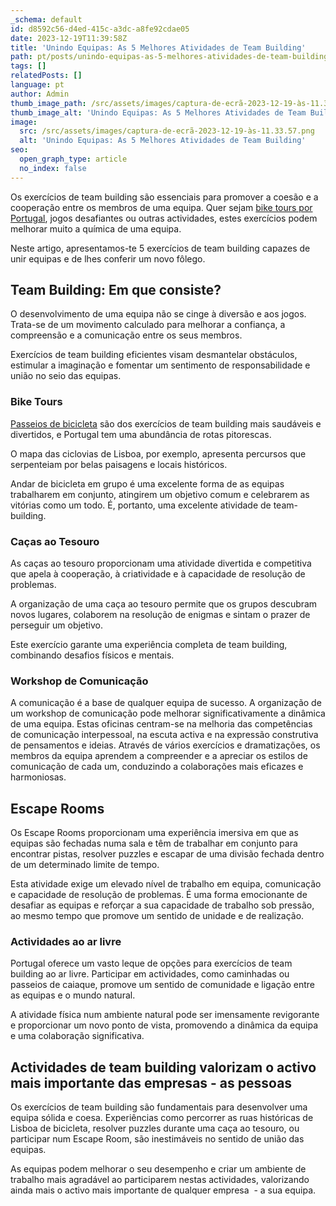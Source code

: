 ```yaml
---
_schema: default
id: d8592c56-d4ed-415c-a3dc-a8fe92cdae05
date: 2023-12-19T11:39:58Z
title: 'Unindo Equipas: As 5 Melhores Atividades de Team Building'
path: pt/posts/unindo-equipas-as-5-melhores-atividades-de-team-building/
tags: []
relatedPosts: []
language: pt
author: Admin
thumb_image_path: /src/assets/images/captura-de-ecrã-2023-12-19-às-11.33.57.png
thumb_image_alt: 'Unindo Equipas: As 5 Melhores Atividades de Team Building'
image:
  src: /src/assets/images/captura-de-ecrã-2023-12-19-às-11.33.57.png
  alt: 'Unindo Equipas: As 5 Melhores Atividades de Team Building'
seo:
  open_graph_type: article
  no_index: false
---
```


Os exercícios de team building são essenciais para promover a coesão e a
cooperação entre os membros de uma equipa. Quer sejam
[bike tours por Portugal](https://topbiketoursportugal.com/), jogos desafiantes
ou outras actividades, estes exercícios podem melhorar muito a química de uma
equipa.

Neste artigo, apresentamos-te 5 exercícios de team building capazes de unir
equipas e de lhes conferir um novo fôlego.

## Team Building: Em que consiste?

O desenvolvimento de uma equipa não se cinge à diversão e aos jogos. Trata-se de
um movimento calculado para melhorar a confiança, a compreensão e a comunicação
entre os seus membros.

Exercícios de team building eficientes visam desmantelar obstáculos, estimular a
imaginação e fomentar um sentimento de responsabilidade e união no seio das
equipas.

### Bike Tours

[Passeios de bicicleta](https://topbiketoursportugal.com/passeios-de-bicicleta-portugal/)
são dos exercícios de team building mais saudáveis e divertidos, e Portugal tem
uma abundância de rotas pitorescas.

O mapa das ciclovias de Lisboa, por exemplo, apresenta percursos que serpenteiam
por belas paisagens e locais históricos.

Andar de bicicleta em grupo é uma excelente forma de as equipas trabalharem em
conjunto, atingirem um objetivo comum e celebrarem as vitórias como um todo. É,
portanto, uma excelente atividade de team-building.

### Caças ao Tesouro

As caças ao tesouro proporcionam uma atividade divertida e competitiva que apela
à cooperação, à criatividade e à capacidade de resolução de problemas.

A organização de uma caça ao tesouro permite que os grupos descubram novos
lugares, colaborem na resolução de enigmas e sintam o prazer de perseguir um
objetivo.

Este exercício garante uma experiência completa de team building, combinando
desafios físicos e mentais.

### Workshop de Comunicação

A comunicação é a base de qualquer equipa de sucesso. A organização de um
workshop de comunicação pode melhorar significativamente a dinâmica de uma
equipa. Estas oficinas centram-se na melhoria das competências de comunicação
interpessoal, na escuta activa e na expressão construtiva de pensamentos e
ideias. Através de vários exercícios e dramatizações, os membros da equipa
aprendem a compreender e a apreciar os estilos de comunicação de cada um,
conduzindo a colaborações mais eficazes e harmoniosas.

## Escape Rooms

Os Escape Rooms proporcionam uma experiência imersiva em que as equipas são
fechadas numa sala e têm de trabalhar em conjunto para encontrar pistas,
resolver puzzles e escapar de uma divisão fechada dentro de um determinado
limite de tempo.

Esta atividade exige um elevado nível de trabalho em equipa, comunicação e
capacidade de resolução de problemas. É uma forma emocionante de desafiar as
equipas e reforçar a sua capacidade de trabalho sob pressão, ao mesmo tempo que
promove um sentido de unidade e de realização.

### Actividades ao ar livre

Portugal oferece um vasto leque de opções para exercícios de team building ao ar
livre. Participar em actividades, como caminhadas ou passeios de caiaque,
promove um sentido de comunidade e ligação entre as equipas e o mundo natural.

A atividade física num ambiente natural pode ser imensamente revigorante e
proporcionar um novo ponto de vista, promovendo a dinâmica da equipa e uma
colaboração significativa.

## Actividades de team building valorizam o activo mais importante das empresas - as pessoas

Os exercícios de team building são fundamentais para desenvolver uma equipa
sólida e coesa. Experiências como percorrer as ruas históricas de Lisboa de
bicicleta, resolver puzzles durante uma caça ao tesouro, ou participar num
Escape Room, são inestimáveis no sentido de união das equipas.

As equipas podem melhorar o seu desempenho e criar um ambiente de trabalho mais
agradável ao participarem nestas actividades, valorizando ainda mais o activo
mais importante de qualquer empresa&nbsp; - a sua equipa.
